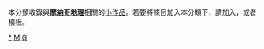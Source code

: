 {{Catnav|頁面分類|地理|地理小作品|歐洲地理小作品}}
{{Catnav|頁面分類|地理|各大洲地理|歐洲地理|歐洲地理小作品}}
{{Catnav|頁面分類|地理|各國地理|摩納哥地理}}
{{Catnav|頁面分類|各種主題的頁面分類|按國家分類|各國地理|摩納哥地理}}
{{hidden category}}
{{WPSS-cat}}
本分類收錄與'''[[摩納哥地理|摩納哥地理]]'''相關的[[Wikipedia:小作品|小作品]]。若要將條目加入本分類下，請加入'''{{tl|Monaco-geo-stub}}'''，或者'''{{tl|摩納哥地理小作品}}'''模板。

[[Category:摩納哥地理|*]]
[[Category:歐洲地理小作品|M]]
[[Category:摩納哥小作品|G]]